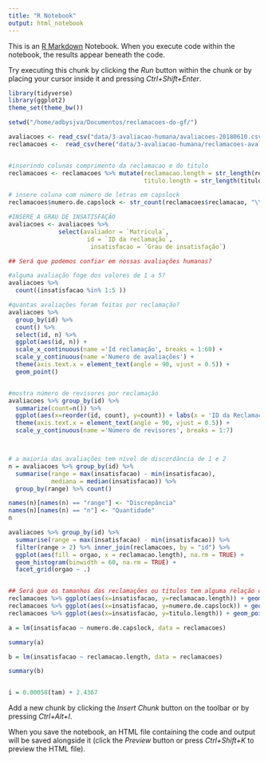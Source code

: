 ```yaml
---
title: "R Notebook"
output: html_notebook
---
```


This is an [R Markdown](http://rmarkdown.rstudio.com) Notebook. When you execute code within the notebook, the results appear beneath the code. 

Try executing this chunk by clicking the *Run* button within the chunk or by placing your cursor inside it and pressing *Ctrl+Shift+Enter*. 

```r
library(tidyverse)
library(ggplot2)
theme_set(theme_bw())

setwd("/home/adbysjva/Documentos/reclamacoes-do-gf/")

avaliacoes <- read_csv("data/3-avaliacao-humana/avaliacoes-20180610.csv")
reclamacoes <-  read_csv(here("data/3-avaliacao-humana/reclamacoes-avaliadas-20180703.csv"))


#inserindo colunas comprimento da reclamacao e do titulo
reclamacoes <- reclamacoes %>% mutate(reclamacao.length = str_length(reclamacao),
                                      titulo.length = str_length(titulo))

# insere coluna com número de letras em capslock
reclamacoes$numero.de.capslock <- str_count(reclamacoes$reclamacao, "\\b[A-Z]{2,}\\b")

#INSERE A GRAU DE INSATISFAÇÃO
avaliacoes <- avaliacoes %>% 
              select(avaliador = `Matricula`, 
                      id = `ID da reclamação`, 
                       insatisfacao = `Grau de insatisfação`)

## Será que podemos confiar em nossas avaliações humanas?

#alguma avaliação foge dos valores de 1 a 5?
avaliacoes %>% 
  count((insatisfacao %in% 1:5 ))

#quantas avaliações foram feitas por reclamação?
avaliacoes %>% 
  group_by(id) %>% 
  count() %>%
  select(id, n) %>%
  ggplot(aes(id, n)) + 
  scale_x_continuous(name ='Id reclamação', breaks = 1:60) +
  scale_y_continuous(name ='Numero de avaliações') +    
  theme(axis.text.x = element_text(angle = 90, vjust = 0.5)) +
  geom_point()


#mostra número de revisores por reclamação
avaliacoes %>% group_by(id) %>% 
  summarize(count=n()) %>% 
  ggplot(aes(x=reorder(id, count), y=count)) + labs(x = 'ID da Reclamação') + geom_bar(stat = "identity") +
  theme(axis.text.x = element_text(angle = 90, vjust = 0.5)) +
  scale_y_continuous(name ='Número de revisores', breaks = 1:7)



# a maioria das avaliações tem nível de discordância de 1 e 2
n = avaliacoes %>% group_by(id) %>% 
  summarise(range = max(insatisfacao) - min(insatisfacao),
            mediana = median(insatisfacao)) %>% 
  group_by(range) %>% count()

names(n)[names(n) == "range"] <- "Discrepância"
names(n)[names(n) == "n"] <- "Quantidade"
n

avaliacoes %>% group_by(id) %>% 
  summarise(range = max(insatisfacao) - min(insatisfacao)) %>% 
  filter(range > 2) %>% inner_join(reclamacoes, by = "id") %>% 
  ggplot(aes(fill = orgao, x = reclamacao.length), na.rm = TRUE) + 
  geom_histogram(binwidth = 60, na.rm = TRUE) + 
  facet_grid(orgao ~ .)


## Será que os tamanhos das reclamações ou títulos tem alguma relação com o nível de insatisfação?
reclamacoes %>% ggplot(aes(x=insatisfacao, y=reclamacao.length)) + geom_point()
reclamacoes %>% ggplot(aes(x=insatisfacao, y=numero.de.capslock)) + geom_point()
reclamacoes %>% ggplot(aes(x=insatisfacao, y=titulo.length)) + geom_point()

a = lm(insatisfacao ~ numero.de.capslock, data = reclamacoes)

summary(a)

b = lm(insatisfacao ~ reclamacao.length, data = reclamacoes)

summary(b)


i = 0.00058(tam) + 2.4367


```

Add a new chunk by clicking the *Insert Chunk* button on the toolbar or by pressing *Ctrl+Alt+I*.

When you save the notebook, an HTML file containing the code and output will be saved alongside it (click the *Preview* button or press *Ctrl+Shift+K* to preview the HTML file).
